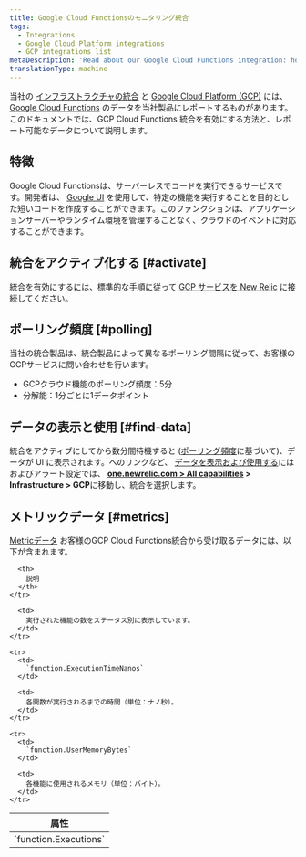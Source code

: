 ```yaml
---
title: Google Cloud Functionsのモニタリング統合
tags:
  - Integrations
  - Google Cloud Platform integrations
  - GCP integrations list
metaDescription: 'Read about our Google Cloud Functions integration: how to activate it and what data it reports.'
translationType: machine
---
```


当社の [インフラストラクチャの統合](/docs/infrastructure/integrations-getting-started/getting-started/introduction-infrastructure-integrations) と [Google Cloud Platform (GCP)](https://cloud.google.com/) には、 [Google Cloud Functions](https://cloud.google.com/functions/) のデータを当社製品にレポートするものがあります。このドキュメントでは、GCP Cloud Functions 統合を有効にする方法と、レポート可能なデータについて説明します。

## 特徴

Google Cloud Functionsは、サーバーレスでコードを実行できるサービスです。開発者は、 [Google UI](https://cloud.google.com/functions/docs/quickstarts) を使用して、特定の機能を実行することを目的とした短いコードを作成することができます。このファンクションは、アプリケーションサーバーやランタイム環境を管理することなく、クラウドのイベントに対応することができます。

## 統合をアクティブ化する [#activate]

統合を有効にするには、標準的な手順に従って [GCP サービスを New Relic](/docs/connect-google-cloud-platform-services-infrastructure) に接続してください。

## ポーリング頻度 [#polling]

当社の統合製品は、統合製品によって異なるポーリング間隔に従って、お客様のGCPサービスに問い合わせを行います。

* GCPクラウド機能のポーリング頻度：5分
* 分解能：1分ごとに1データポイント

## データの表示と使用 [#find-data]

統合をアクティブにしてから数分間待機すると ([ポーリング頻度](#polling)に基づいて)、データが UI に表示されます。へのリンクなど、 [データを表示および使用する](/docs/infrastructure/integrations/find-use-infrastructure-integration-data)には <InlinePopover type="dashboards"/>およびアラート設定では、 **[one.newrelic.com > All capabilities](https://one.newrelic.com/all-capabilities) > Infrastructure > GCP**に移動し、統合を選択します。

## メトリックデータ [#metrics]

[Metricデータ](/docs/infrastructure/integrations-getting-started/getting-started/introduction-infrastructure-integrations#data-types) お客様のGCP Cloud Functions統合から受け取るデータには、以下が含まれます。

<table>
  <thead>
    <tr>
      <th style={{ width: "300px" }}>
        属性
      </th>

      <th>
        説明
      </th>
    </tr>
  </thead>

  <tbody>
    <tr>
      <td>
        `function.Executions`
      </td>

      <td>
        実行された機能の数をステータス別に表示しています。
      </td>
    </tr>

    <tr>
      <td>
        `function.ExecutionTimeNanos`
      </td>

      <td>
        各関数が実行されるまでの時間（単位：ナノ秒）。
      </td>
    </tr>

    <tr>
      <td>
        `function.UserMemoryBytes`
      </td>

      <td>
        各機能に使用されるメモリ（単位：バイト）。
      </td>
    </tr>
  </tbody>
</table>